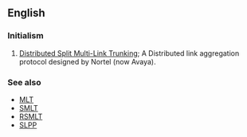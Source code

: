 ==English==

===Initialism===
{{rfc-header|Initialism}}
{{head|en|initialism}}

# {{lb|en|computing}} [[w:Distributed Split Multi-Link Trunking|Distributed Split Multi-Link Trunking]]; A Distributed link aggregation protocol designed by Nortel (now Avaya).

===See also===
* [[MLT]]
* [[SMLT]]
* [[RSMLT]]
* [[SLPP]]